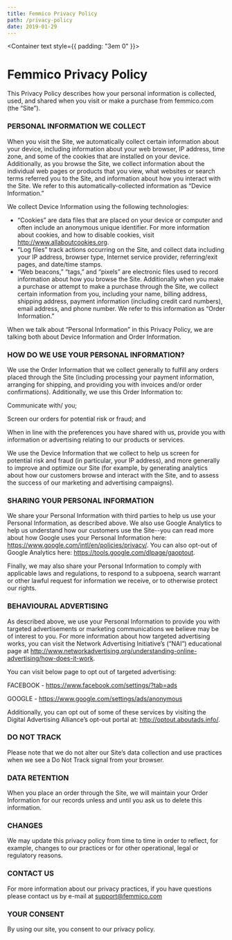 ```yaml
---
title: Femmico Privacy Policy
path: /privacy-policy
date: 2019-01-29
---
```



<Container text style={{ padding: "3em 0" }}>

# Femmico Privacy Policy

This Privacy Policy describes how your personal information is collected, used, and shared when you visit or make a purchase from femmico.com (the “Site”).

### PERSONAL INFORMATION WE COLLECT

When you visit the Site, we automatically collect certain information about your device, including information about your web browser, IP address, time zone, and some of the cookies that are installed on your device. Additionally, as you browse the Site, we collect information about the individual web pages or products that you view, what websites or search terms referred you to the Site, and information about how you interact with the Site. We refer to this automatically-collected information as “Device Information.”

We collect Device Information using the following technologies:

* “Cookies” are data files that are placed on your device or computer and often include an anonymous unique identifier. For more information about cookies, and how to disable cookies, visit http://www.allaboutcookies.org.
* “Log files” track actions occurring on the Site, and collect data including your IP address, browser type, Internet service provider, referring/exit pages, and date/time stamps.
* “Web beacons,” “tags,” and “pixels” are electronic files used to record information about how you browse the Site.
Additionally when you make a purchase or attempt to make a purchase through the Site, we collect certain information from you, including your name, billing address, shipping address, payment information (including credit card numbers), email address, and phone number.  We refer to this information as “Order Information.”

When we talk about “Personal Information” in this Privacy Policy, we are talking both about Device Information and Order Information.

### HOW DO WE USE YOUR PERSONAL INFORMATION?

We use the Order Information that we collect generally to fulfill any orders placed through the Site (including processing your payment information, arranging for shipping, and providing you with invoices and/or order confirmations).  Additionally, we use this Order Information to:

Communicate with/ you;

Screen our orders for potential risk or fraud; and

When in line with the preferences you have shared with us, provide you with information or advertising relating to our products or services.

We use the Device Information that we collect to help us screen for potential risk and fraud (in particular, your IP address), and more generally to improve and optimize our Site (for example, by generating analytics about how our customers browse and interact with the Site, and to assess the success of our marketing and advertising campaigns).

### SHARING YOUR PERSONAL INFORMATION

We share your Personal Information with third parties to help us use your Personal Information, as described above. We also use Google Analytics to help us understand how our customers use the Site--you can read more about how Google uses your Personal Information here:  https://www.google.com/intl/en/policies/privacy/.  You can also opt-out of Google Analytics here:  https://tools.google.com/dlpage/gaoptout.

Finally, we may also share your Personal Information to comply with applicable laws and regulations, to respond to a subpoena, search warrant or other lawful request for information we receive, or to otherwise protect our rights.

### BEHAVIOURAL ADVERTISING
As described above, we use your Personal Information to provide you with targeted advertisements or marketing communications we believe may be of interest to you.  For more information about how targeted advertising works, you can visit the Network Advertising Initiative’s (“NAI”) educational page at http://www.networkadvertising.org/understanding-online-advertising/how-does-it-work.

You can visit below page to opt out of targeted advertising:

FACEBOOK - https://www.facebook.com/settings/?tab=ads

GOOGLE - https://www.google.com/settings/ads/anonymous

Additionally, you can opt out of some of these services by visiting the Digital Advertising Alliance’s opt-out portal at:  http://optout.aboutads.info/.

### DO NOT TRACK
Please note that we do not alter our Site’s data collection and use practices when we see a Do Not Track signal from your browser.

### DATA RETENTION
When you place an order through the Site, we will maintain your Order Information for our records unless and until you ask us to delete this information.

### CHANGES
We may update this privacy policy from time to time in order to reflect, for example, changes to our practices or for other operational, legal or regulatory reasons.

### CONTACT US
For more information about our privacy practices, if you have questions please contact us by e-mail at support@femmico.com
### YOUR CONSENT
By using our site, you consent to our privacy policy.

</Container>